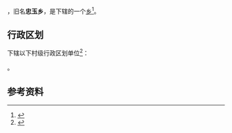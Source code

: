 {{中国乡级行政区|54/24/22/202/000}}

'''{{PAGENAMEBASE}}'''，旧名'''忠玉乡'''，是{{PRC admin/fullname|54/24/22/202/000|3}}下辖的一个[[乡_(中华人民共和国)|乡]]<ref>{{PRC admin/ref sgc|{{PRC admin/parent|54/24/22/202/000}}}}</ref>。

== 行政区划 ==
{{PAGENAMEBASE}}下辖以下村级行政区划单位<ref>{{PRC admin/ref sgc|54/24/22/202/000}}</ref>：

{{PRC admin/children|54/24/22/202/000}}。

== 参考资料 ==
{{reflist}}

{{西藏行政区划小作品}}
{{PRC admin/navcat|54/24/22/202/000}}